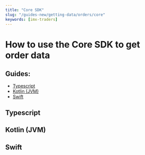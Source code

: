 ```yaml
---
title: "Core SDK"
slug: "/guides-new/getting-data/orders/core"
keywords: [imx-traders]
---
```


# How to use the Core SDK to get order data

## Guides:
* [Typescript](#typescript)
* [Kotlin (JVM)](#kotlin-jvm)
* [Swift](#swift)

## Typescript

## Kotlin (JVM)

## Swift